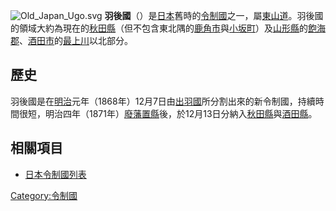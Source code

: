 {{Unreferenced|time=2019-08-09T06:47:03+00:00}}

[[File:Old_Japan_Ugo.svg|thumb]]
'''羽後國'''（{{jpn|j=羽後国|kyu=羽後國|hg=うごのくに|rm=Ugonokuni|f=y}}）是[[日本|日本]]舊時的[[令制國|令制國]]之一，屬[[東山道|東山道]]。羽後國的領域大約為現在的[[秋田縣|秋田縣]]（但不包含東北隅的[[鹿角市|鹿角市]]與[[小坂町|小坂町]]）及[[山形縣|山形縣]]的[[飽海郡|飽海郡]]、[[酒田市|酒田市]]的[[最上川|最上川]]以北部分。

==歷史==
羽後國是在[[明治|明治]]元年（1868年）12月7日由[[出羽國|出羽國]]所分割出來的新令制國，持續時間很短，明治四年（1871年）[[廢藩置縣|廢藩置縣]]後，於12月13日分納入[[秋田縣|秋田縣]]與[[酒田縣|酒田縣]]。

== 相關項目 ==
*[[日本令制國列表|日本令制國列表]]

{{羽後國的郡}}
{{日本令制國}}
{{DEFAULTSORT:Ugo}}
[[Category:令制國|Category:令制國]]